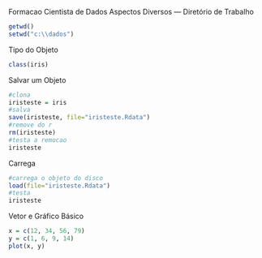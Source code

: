 
Formacao Cientista de Dados
Aspectos Diversos
---
Diretório de Trabalho
```r
getwd()
setwd("c:\\dados")
```
Tipo do Objeto
```r
class(iris)
```
Salvar um Objeto
```r
#clona
iristeste = iris
#salva
save(iristeste, file="iristeste.Rdata")
#remove do r
rm(iristeste)
#testa a remocao
iristeste
```
Carrega
```r
#carrega o objeto do disco
load(file="iristeste.Rdata")
#testa
iristeste
```
Vetor e Gráfico Básico
```r
x = c(12, 34, 56, 79)
y = c(1, 6, 9, 14)
plot(x, y)
```
